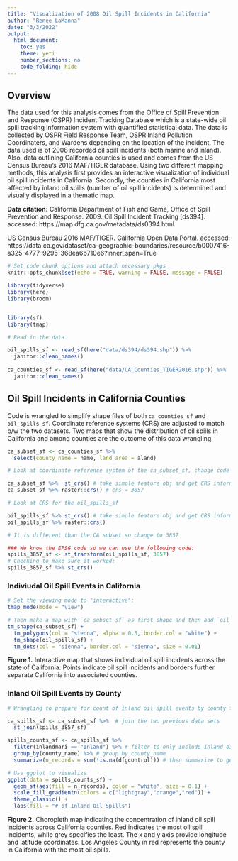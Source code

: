 ```yaml
---
title: "Visualization of 2008 Oil Spill Incidents in California"
author: "Renee LaManna"
date: "3/3/2022"
output: 
  html_document: 
    toc: yes
    theme: yeti
    number_sections: no
    code_folding: hide 
---
```


## Overview

The data used for this analysis comes from the Office of Spill Prevention and Response (OSPR) Incident Tracking Database which is a state-wide oil spill tracking information system with quantified statistical data. The data is collected by OSPR Field Response Team, OSPR Inland Pollution Coordinaters, and Wardens depending on the location of the incident. The data used is of 2008 recorded oil spill incidents (both marine and inland). Also, data outlining California counties is used and comes from the US Census Bureau's 2016 MAF/TIGER database. Using two different mapping methods, this analysis first provides an interactive visualization of individual oil spill incidents in California. Secondly, the counties in California most affected by inland oil spills (number of oil spill incidents) is determined and visually displayed in a thematic map. 

**Data citation:** 
California Department of Fish and Game, Office of Spill Prevention and Response. 2009. Oil Spill Incident Tracking [ds394].
accessed: https://map.dfg.ca.gov/metadata/ds0394.html

US Census Bureau 2016 MAF/TIGER. California Open Data Portal. accessed: https://data.ca.gov/dataset/ca-geographic-boundaries/resource/b0007416-a325-4777-9295-368ea6b710e6?inner_span=True

```r
# Set code chunk options and attach necessary pkgs
knitr::opts_chunk$set(echo = TRUE, warning = FALSE, message = FALSE)

library(tidyverse)
library(here)
library(broom)


library(sf)
library(tmap)
```

```r
# Read in the data

oil_spills_sf <- read_sf(here("data/ds394/ds394.shp")) %>% 
  janitor::clean_names()
  
ca_counties_sf <- read_sf(here("data/CA_Counties_TIGER2016.shp")) %>% 
  janitor::clean_names()
```

## Oil Spill Incidents in California Counties {.tabset .tabset-fade}
Code is wrangled to simplify shape files of both `ca_counties_sf` and `oil_spills_sf`. Coordinate reference systems (CRS) are adjusted to match b/w the two datasets. Two maps that show the distribution of oil spills in California and among counties are the outcome of this data wrangling.

```r
ca_subset_sf <- ca_counties_sf %>% 
  select(county_name = name, land_area = aland)
```

```r
# Look at coordinate reference system of the ca_subset_sf, change code chunk option so long result isn't shown in knitted doc

ca_subset_sf %>%  st_crs() # take simple feature obj and get CRS information
ca_subset_sf %>% raster::crs() # crs = 3857

```

``` r
# Look at CRS for the oil_spills_sf

oil_spills_sf %>% st_crs() # take simple feature obj and get CRS information
oil_spills_sf %>% raster::crs()

# It is different than the CA subset so change to 3857

### We know the EPSG code so we can use the following code:
spills_3857_sf <- st_transform(oil_spills_sf, 3857)
# Checking to make sure it worked: 
spills_3857_sf %>% st_crs() 

```

### Indiviudal Oil Spill Events in California

```r
# Set the viewing mode to "interactive":
tmap_mode(mode = "view")

# Then make a map with `ca_subset_sf` as first shape and then add `oil_spills_sf` as second shape
tm_shape(ca_subset_sf) +
  tm_polygons(col = "sienna", alpha = 0.5, border.col = "white") +
  tm_shape(oil_spills_sf) +
  tm_dots(col = "sienna", border.col = "sienna", size = 0.01)
```

**Figure 1.** Interactive map that shows individual oil spill incidents across the state of California. Points indicate oil spill incidents and borders further separate California into associated counties. 

### Inland Oil Spill Events by County

```r
# Wrangling to prepare for count of inland oil spill events by county for the 2008 oil spill data

ca_spills_sf <- ca_subset_sf %>%  # join the two previous data sets
  st_join(spills_3857_sf)

spills_counts_sf <- ca_spills_sf %>% 
  filter(inlandmari == "Inland") %>% # filter to only include inland oil spills
  group_by(county_name) %>% # group by county_name
  summarize(n_records = sum(!is.na(dfgcontrol))) # then summarize to get the total number of oil spills by county

```

```r
# Use ggplot to visualize
ggplot(data = spills_counts_sf) +
  geom_sf(aes(fill = n_records), color = "white", size = 0.1) +
  scale_fill_gradientn(colors = c("lightgray","orange","red")) +
  theme_classic() +
  labs(fill = "# of Inland Oil Spills")
```

**Figure 2.** Choropleth map indicating the concentration of inland oil spill incidents across California counties. Red indicates the most oil spill incidents, while grey specifies the least. The x and y axis provide longitude and latitude coordinates. Los Angeles County in red represents the county in California with the most oil spills. 